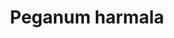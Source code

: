 ---
title: Peganum harmala
aka:
  - rue
  - harmel
  - esfand
duration_chart_title: Oral Duration of Peganum harmala
duration_chart:
  total: 4–8 hours
  onset: 30–60 minutes
  coming_up: 60–150 minutes
  plateau: 90–150 minutes
  coming_down: 1–2 hours
  after_effects: 4–8 hours
positive_effects: relaxation
neutral_effects: sedation, increased duration of psychedelic effects
negative_effects: nausea, dangerous combinations
dosage_table:
  title: Oral Dosage of Dried Peganum harmala Seed
  threshold: 200 mg
  light: 500 mg
  common: 2 g
  strong: 4 g
  heavy: 6+ g
--- 